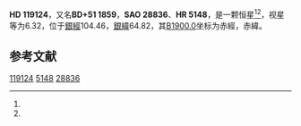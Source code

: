 {{Starbox begin
| name = HD 119124
}}
{{Starbox observe
| epoch = [[J2000.0|J2000.0]]
| constell = {{星座名待查}}<ref name=SIMBAD>{{cite web
 | url=http://simbad.u-strasbg.fr/simbad/sim-id?Ident=HR+5148
 | title=Pulsating variable Star
 | publisher=Centre de Données astronomiques de Strasbourg
 | work=SIMBAD
 | accessdate=2012-07-13
 | archive-date=2016-03-19
 | archive-url=https://web.archive.org/web/20160319070937/http://simbad.u-strasbg.fr/simbad/sim-id?Ident=HR+5148
 | dead-url=no
 }}</ref><ref name=DATA>{{cite web
 | url=http://vizier.u-strasbg.fr/viz-bin/VizieR-5?-out.add=.&-source=5050&-corr=PK=HR&-out.max=9999&HR=5148
 | title=VizieR Detailed Page
 | accessdate=2012-07-13
 | archive-date=2019-02-16
 | archive-url=https://web.archive.org/web/20190216081608/http://vizier.u-strasbg.fr/viz-bin/VizieR-5?-out.add=.&-source=5050&-corr=PK=HR&-out.max=9999&HR=5148
 | dead-url=no
 }}</ref>
| 星官 = 
| ra = {{RA|13|40|23.2}}<ref name=SIMBAD /><ref name=DATA />
| dec = {{DEC|+50|31|10}}<ref name=SIMBAD /><ref name=DATA />
| appmag_v = 6.32<ref name=SIMBAD /><ref name=DATA />
}}
{{Starbox character
| class = F7-9V<ref name=SIMBAD /><ref name=DATA />
| b-v = 0.54<ref name=SIMBAD /><ref name=DATA />
| u-b = -0.03<ref name=SIMBAD /><ref name=DATA />
| r-i = <ref name=SIMBAD /><ref name=DATA />
| variable = 
}}
{{Starbox astrometry
| radial_v = -0.03
| prop_mo_ra = -15
| parallax = 0.049
| p_error = 
}}
{{Starbox catalog
| names =BD+51 1859，[[SAO星表|SAO]] 28836，[[HD星表|HD]] 119124，[[HR星表|HR]] 5148}}
{{Starbox reference |Simbad=HR+5148}}
{{Starbox end}}

'''HD 119124'''，又名'''BD+51 1859'''，'''SAO 28836'''、'''HR 5148'''，是一颗恒星<ref name=SIMBAD /><ref name=DATA />，视星等为6.32，位于[[銀道座標系|銀經]]104.46，[[銀道座標系|銀緯]]64.82，其[[B1900.0|B1900.0]]坐标为赤經{{RA|13|36|25.3}}，赤緯{{DEC|+51|64.82|26}}。

== 参考文献 ==
{{reflist}}

{{star-stub}}

[[Category:HD和HDE天體|119124]]
[[Category:HR天體|5148]]
[[Category:SAO天體|28836]]